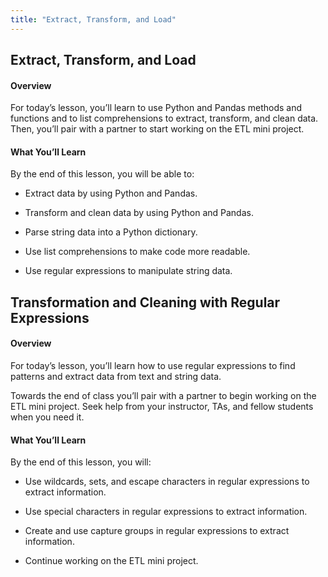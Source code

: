 ```yaml
---
title: "Extract, Transform, and Load"
---
```


## Extract, Transform, and Load

#### Overview

For today's lesson, you'll learn to use Python and Pandas methods and functions and to list comprehensions to extract, transform, and clean data. Then, you'll pair with a partner to start working on the ETL mini project.

#### What You'll Learn

By the end of this lesson, you will be able to:

- Extract data by using Python and Pandas.

- Transform and clean data by using Python and Pandas.

- Parse string data into a Python dictionary.

- Use list comprehensions to make code more readable.

- Use regular expressions to manipulate string data.

## Transformation and Cleaning with Regular Expressions


#### Overview

For today's lesson, you'll learn how to use regular expressions to find patterns and extract data from text and string data.

Towards the end of class you'll pair with a partner to begin working on the ETL mini project. Seek help from your instructor, TAs, and fellow students when you need it.

#### What You'll Learn

By the end of this lesson, you will:

- Use wildcards, sets, and escape characters in regular expressions to extract information.

- Use special characters in regular expressions to extract information.

- Create and use capture groups in regular expressions to extract information.

- Continue working on the ETL mini project.
